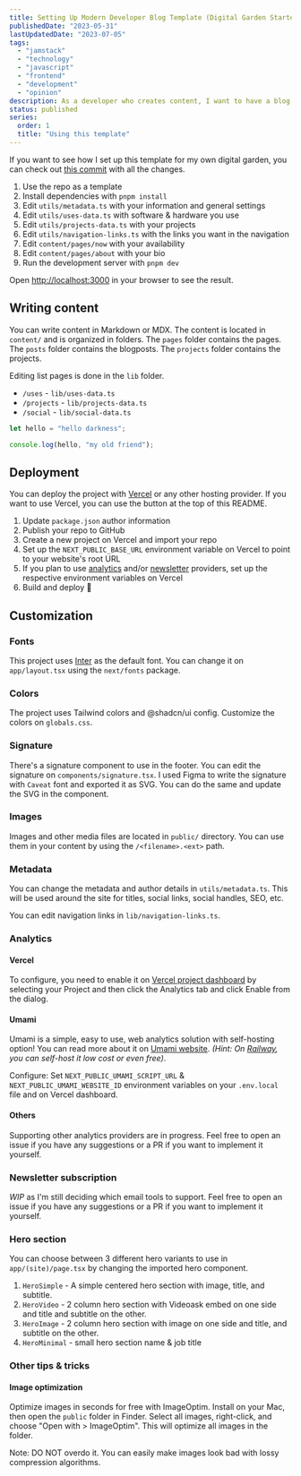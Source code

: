 ```yaml
---
title: Setting Up Modern Developer Blog Template (Digital Garden Starter)
publishedDate: "2023-05-31"
lastUpdatedDate: "2023-07-05"
tags:
  - "jamstack"
  - "technology"
  - "javascript"
  - "frontend"
  - "development"
  - "opinion"
description: As a developer who creates content, I want to have a blog & digital garden where I can share my thoughts and ideas with the world. Now, there's not really a "perfect solution" for this currently. With included analytics, SEO, email subscriptions, modern tooling, simple design, etc. We either have to build one from scratch, use a design template and code the features, or use a CMS/no-code tool.
status: published
series:
  order: 1
  title: "Using this template"
---
```


If you want to see how I set up this template for my own digital garden, you can check out [this commit](https://github.com/thedevdavid/website-2023/commit/fb10942d424a1389f9c4c1605849e45ff718656d) with all the changes.

1. Use the repo as a template
2. Install dependencies with `pnpm install`
3. Edit `utils/metadata.ts` with your information and general settings
4. Edit `utils/uses-data.ts` with software & hardware you use
5. Edit `utils/projects-data.ts` with your projects
6. Edit `utils/navigation-links.ts` with the links you want in the navigation
7. Edit `content/pages/now` with your availability
8. Edit `content/pages/about` with your bio
9. Run the development server with `pnpm dev`

Open [http://localhost:3000](http://localhost:3000) in your browser to see the result.

## Writing content

You can write content in Markdown or MDX. The content is located in `content/` and is organized in folders. The `pages` folder contains the pages. The `posts` folder contains the blogposts. The `projects` folder contains the projects.

Editing list pages is done in the `lib` folder.

- `/uses` - `lib/uses-data.ts`
- `/projects` - `lib/projects-data.ts`
- `/social` - `lib/social-data.ts`

```hello.js
let hello = "hello darkness";

console.log(hello, "my old friend");
```

## Deployment

You can deploy the project with [Vercel](https://vercel.com/) or any other hosting provider. If you want to use Vercel, you can use the button at the top of this README.

1. Update `package.json` author information
2. Publish your repo to GitHub
3. Create a new project on Vercel and import your repo
4. Set up the `NEXT_PUBLIC_BASE_URL` environment variable on Vercel to point to your website's root URL
5. If you plan to use [analytics](#analytics) and/or [newsletter](#newsletter-subscription) providers, set up the respective environment variables on Vercel
6. Build and deploy 🎉

## Customization

### Fonts

This project uses [Inter](https://rsms.me/inter/) as the default font. You can change it on `app/layout.tsx` using the `next/fonts` package.

### Colors

The project uses Tailwind colors and @shadcn/ui config. Customize the colors on `globals.css`.

### Signature

There's a signature component to use in the footer. You can edit the signature on `components/signature.tsx`. I used Figma to write the signature with `Caveat` font and exported it as SVG. You can do the same and update the SVG in the component.

### Images

Images and other media files are located in `public/` directory. You can use them in your content by using the `/<filename>.<ext>` path.

### Metadata

You can change the metadata and author details in `utils/metadata.ts`. This will be used around the site for titles, social links, social handles, SEO, etc.

You can edit navigation links in `lib/navigation-links.ts`.

### Analytics

#### Vercel

To configure, you need to enable it on [Vercel project dashboard](https://vercel.com/dashboard) by selecting your Project and then click the Analytics tab and click Enable from the dialog.

#### Umami

Umami is a simple, easy to use, web analytics solution with self-hosting option! You can read more about it on [Umami website](https://umami.is/). _(Hint: On [Railway](https://railway.app), you can self-host it low cost or even free)_.

Configure:
Set `NEXT_PUBLIC_UMAMI_SCRIPT_URL` & `NEXT_PUBLIC_UMAMI_WEBSITE_ID` environment variables on your `.env.local` file and on Vercel dashboard.

#### Others

Supporting other analytics providers are in progress. Feel free to open an issue if you have any suggestions or a PR if you want to implement it yourself.

### Newsletter subscription

_WIP_ as I'm still deciding which email tools to support. Feel free to open an issue if you have any suggestions or a PR if you want to implement it yourself.

### Hero section

You can choose between 3 different hero variants to use in `app/(site)/page.tsx` by changing the imported hero component.

1. `HeroSimple` - A simple centered hero section with image, title, and subtitle.
2. `HeroVideo` - 2 column hero section with Videoask embed on one side and title and subtitle on the other.
3. `HeroImage` - 2 column hero section with image on one side and title, and subtitle on the other.
4. `HeroMinimal` - small hero section name & job title

### Other tips & tricks

#### Image optimization

Optimize images in seconds for free with ImageOptim. Install on your Mac, then open the `public` folder in Finder. Select all images, right-click, and choose "Open with > ImageOptim". This will optimize all images in the folder.

Note: DO NOT overdo it. You can easily make images look bad with lossy compression algorithms.
